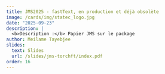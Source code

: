 ```yaml
---
title: JMS2025 - fastText, en production et déjà obsolète
image: /cards/img/statec_logo.jpg
date: "2025-09-23"
description: |
  <b>Description :</b> Papier JMS sur le package
author: Meilame Tayebjee
slides:
  text: Slides
  url: /slides/jms-torchft/index.pdf
order: 16
---
```

